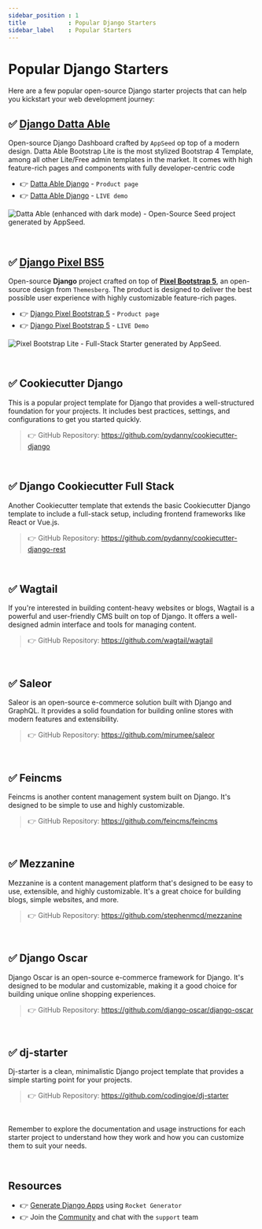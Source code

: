 ```yaml
---
sidebar_position : 1
title            : Popular Django Starters 
sidebar_label    : Popular Starters
---
```


# Popular Django Starters

Here are a few popular open-source Django starter projects that can help you kickstart your web development journey:

## ✅ [Django Datta Able](https://appseed.us/product/datta-able/django/)

Open-source Django Dashboard crafted by `AppSeed` op top of a modern design. Datta Able Bootstrap Lite is the most stylized Bootstrap 4 Template, among all other Lite/Free admin templates in the market. 
It comes with high feature-rich pages and components with fully developer-centric code

- 👉 [Datta Able Django](https://appseed.us/product/datta-able/django/) - `Product page`
- 👉 [Datta Able Django](https://django-datta-able.appseed-srv1.com/) - `LIVE demo` 

![Datta Able (enhanced with dark mode) - Open-Source Seed project generated by AppSeed.](https://user-images.githubusercontent.com/51070104/176118649-7233ffbc-6118-4f56-8cda-baa81d256877.png)

<br />

## ✅ [Django Pixel BS5](https://appseed.us/product/pixel-bootstrap/django/)

Open-source **Django** project crafted on top of **[Pixel Bootstrap 5](https://appseed.us/product/pixel-bootstrap/django/)**, an open-source design from `Themesberg`.
The product is designed to deliver the best possible user experience with highly customizable feature-rich pages. 

- 👉 [Django Pixel Bootstrap 5](https://appseed.us/product/pixel-bootstrap/django/) - `Product page`
- 👉 [Django Pixel Bootstrap 5](https://django-pixel-lite.appseed-srv1.com/) - `LIVE Demo`

![Pixel Bootstrap Lite - Full-Stack Starter generated by AppSeed.](https://user-images.githubusercontent.com/51070104/168753915-d61b2f97-57b2-4d14-a774-d217d120ff62.png)

<br />

## ✅ **Cookiecutter Django** 

This is a popular project template for Django that provides a well-structured foundation for your projects. It includes best practices, settings, and configurations to get you started quickly.

> 👉 GitHub Repository: https://github.com/pydanny/cookiecutter-django

<br />

## ✅ **Django Cookiecutter Full Stack** 

Another Cookiecutter template that extends the basic Cookiecutter Django template to include a full-stack setup, including frontend frameworks like React or Vue.js.

> 👉 GitHub Repository: https://github.com/pydanny/cookiecutter-django-rest

<br />

## ✅ **Wagtail** 

If you're interested in building content-heavy websites or blogs, Wagtail is a powerful and user-friendly CMS built on top of Django. It offers a well-designed admin interface and tools for managing content.
   
> 👉 GitHub Repository: https://github.com/wagtail/wagtail

<br />

## ✅ **Saleor** 

Saleor is an open-source e-commerce solution built with Django and GraphQL. It provides a solid foundation for building online stores with modern features and extensibility.

> 👉 GitHub Repository: https://github.com/mirumee/saleor

<br />

## ✅ **Feincms** 

Feincms is another content management system built on Django. It's designed to be simple to use and highly customizable.

> 👉 GitHub Repository: https://github.com/feincms/feincms

<br />

## ✅ **Mezzanine** 

Mezzanine is a content management platform that's designed to be easy to use, extensible, and highly customizable. It's a great choice for building blogs, simple websites, and more.

> 👉 GitHub Repository: https://github.com/stephenmcd/mezzanine

<br />

## ✅ **Django Oscar** 

Django Oscar is an open-source e-commerce framework for Django. It's designed to be modular and customizable, making it a good choice for building unique online shopping experiences.

> 👉 GitHub Repository: https://github.com/django-oscar/django-oscar

<br />

## ✅ **dj-starter** 

Dj-starter is a clean, minimalistic Django project template that provides a simple starting point for your projects.

> 👉 GitHub Repository: https://github.com/codingjoe/dj-starter

<br />

Remember to explore the documentation and usage instructions for each starter project to understand how they work and how you can customize them to suit your needs.

<br />

## Resources

- 👉 [Generate Django Apps](https://app-generator.dev/django/) using `Rocket Generator`
- 👉 Join the [Community](https://discord.gg/fZC6hup) and chat with the `support` team 
